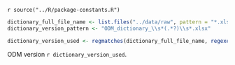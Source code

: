 <!--Source constants file until I get clarity for environment usage across entire package or if sourcing is enough -->
`r source("../R/package-constants.R")`
```r
dictionary_full_file_name <- list.files("../data/raw", pattern = "*.xlsx")
dictionary_version_pattern <- "ODM_dictionary_\\s*(.*?)\\s*.xlsx"

dictionary_version_used <- regmatches(dictionary_full_file_name, regexec(dictionary_version_pattern, dictionary_full_file_name))[[1]][2]
```
ODM version `r dictionary_version_used`.